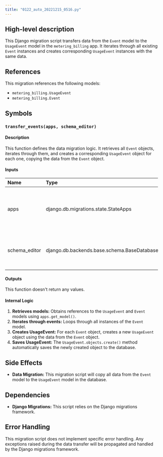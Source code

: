 ```yaml
---
title: "0122_auto_20221215_0516.py"
---
```


## High-level description
This Django migration script transfers data from the `Event` model to the `UsageEvent` model in the `metering_billing` app. It iterates through all existing `Event` instances and creates corresponding `UsageEvent` instances with the same data.

## References
This migration references the following models:
- `metering_billing.UsageEvent`
- `metering_billing.Event`

## Symbols

### `transfer_events(apps, schema_editor)`
#### Description
This function defines the data migration logic. It retrieves all `Event` objects, iterates through them, and creates a corresponding `UsageEvent` object for each one, copying the data from the `Event` object.

#### Inputs
| Name | Type | Description |
|:-----|:-----|:------------|
| apps | django.db.migrations.state.StateApps |  Provides access to the current Django application registry and models. |
| schema_editor | django.db.backends.base.schema.BaseDatabaseSchemaEditor | Provides methods for manipulating the database schema. |

#### Outputs
This function doesn't return any values.

#### Internal Logic
1. **Retrieves models:** Obtains references to the `UsageEvent` and `Event` models using `apps.get_model()`.
2. **Iterates through events:** Loops through all instances of the `Event` model.
3. **Creates UsageEvent:** For each `Event` object, creates a new `UsageEvent` object using the data from the `Event` object.
4. **Saves UsageEvent:** The `UsageEvent.objects.create()` method automatically saves the newly created object to the database.

## Side Effects
- **Data Migration:** This migration script will copy all data from the `Event` model to the `UsageEvent` model in the database.

## Dependencies
- **Django Migrations:** This script relies on the Django migrations framework.

## Error Handling
This migration script does not implement specific error handling. Any exceptions raised during the data transfer will be propagated and handled by the Django migrations framework.
